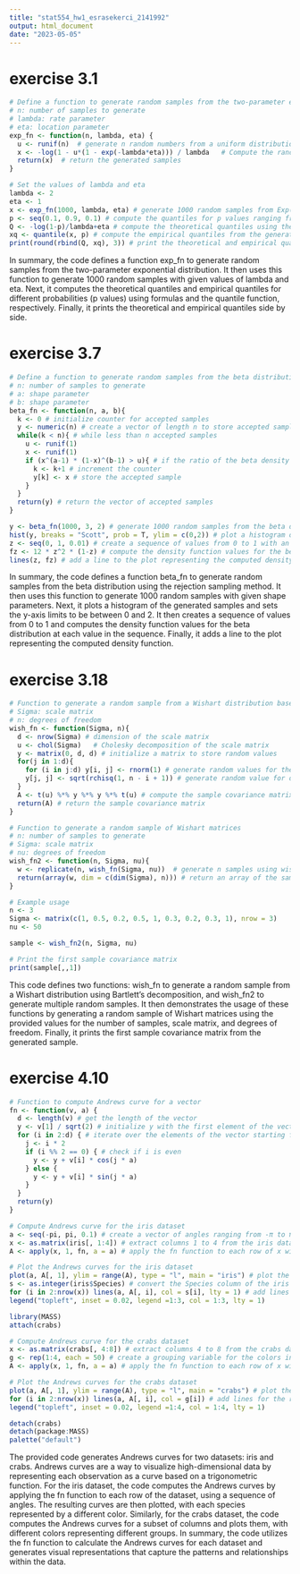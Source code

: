 ---
title: "stat554_hw1_esrasekerci_2141992"
output: html_document
date: "2023-05-05"
---

# exercise 3.1

```{r}
# Define a function to generate random samples from the two-parameter exponential distribution Exp(λ, η)
# n: number of samples to generate
# lambda: rate parameter
# eta: location parameter
exp_fn <- function(n, lambda, eta) {
  u <- runif(n)  # generate n random numbers from a uniform distribution between 0 and 1
  x <- -log(1 - u*(1 - exp(-lambda*eta))) / lambda   # Compute the random samples using the inverse transform method
  return(x)  # return the generated samples
}
```

```{r}
# Set the values of lambda and eta
lambda <- 2
eta <- 1
x <- exp_fn(1000, lambda, eta) # generate 1000 random samples from Exp(λ, η) using the exp_fn function
p <- seq(0.1, 0.9, 0.1) # compute the quantiles for p values ranging from 0.1 to 0.9 with an increment of 0.1
Q <- -log(1-p)/lambda+eta # compute the theoretical quantiles using the formula Q = -log(1-p)/λ + η
xq <- quantile(x, p) # compute the empirical quantiles from the generated samples using the quantile function
print(round(rbind(Q, xq), 3)) # print the theoretical and empirical quantiles side by side
```

In summary, the code defines a function exp_fn to generate random samples from the two-parameter exponential distribution. It then uses this function to generate 1000 random samples with given values of lambda and eta. Next, it computes the theoretical quantiles and empirical quantiles for different probabilities (p values) using formulas and the quantile function, respectively. Finally, it prints the theoretical and empirical quantiles side by side.

# exercise 3.7

```{r}
# Define a function to generate random samples from the beta distribution
# n: number of samples to generate
# a: shape parameter
# b: shape parameter
beta_fn <- function(n, a, b){
  k <- 0 # initialize counter for accepted samples
  y <- numeric(n) # create a vector of length n to store accepted samples
  while(k < n){ # while less than n accepted samples
    u <- runif(1)
    x <- runif(1)
    if (x^(a-1) * (1-x)^(b-1) > u){ # if the ratio of the beta density to the uniform density is greater than the uniform random variable
      k <- k+1 # increment the counter
      y[k] <- x # store the accepted sample
    }
  }
  return(y) # return the vector of accepted samples
}
```

```{r}
y <- beta_fn(1000, 3, 2) # generate 1000 random samples from the beta distribution using the beta_fn function
hist(y, breaks = "Scott", prob = T, ylim = c(0,2)) # plot a histogram of the generated samples
z <- seq(0, 1, 0.01) # create a sequence of values from 0 to 1 with an increment of 0.01
fz <- 12 * z^2 * (1-z) # compute the density function values for the beta distribution at each value in z
lines(z, fz) # add a line to the plot representing the computed density function
```

In summary, the code defines a function beta_fn to generate random samples from the beta distribution using the rejection sampling method. It then uses this function to generate 1000 random samples with given shape parameters. Next, it plots a histogram of the generated samples and sets the y-axis limits to be between 0 and 2. It then creates a sequence of values from 0 to 1 and computes the density function values for the beta distribution at each value in the sequence. Finally, it adds a line to the plot representing the computed density function.


# exercise 3.18

```{r}
# Function to generate a random sample from a Wishart distribution based on Bartlett's decomposition
# Sigma: scale matrix
# n: degrees of freedom
wish_fn <- function(Sigma, n){
  d <- nrow(Sigma) # dimension of the scale matrix
  u <- chol(Sigma)   # Cholesky decomposition of the scale matrix
  y <- matrix(0, d, d) # initialize a matrix to store random values
  for(j in 1:d){
    for (i in j:d) y[i, j] <- rnorm(1) # generate random values for the lower-triangular matrix
    y[j, j] <- sqrt(rchisq(1, n - i + 1)) # generate random value for diagonal elements
  }
  A <- t(u) %*% y %*% y %*% t(u) # compute the sample covariance matrix
  return(A) # return the sample covariance matrix
}
```

```{r}
# Function to generate a random sample of Wishart matrices
# n: number of samples to generate
# Sigma: scale matrix
# nu: degrees of freedom
wish_fn2 <- function(n, Sigma, nu){
  w <- replicate(n, wish_fn(Sigma, nu))  # generate n samples using wish_fn function
  return(array(w, dim = c(dim(Sigma), n))) # return an array of the samples
}
```

```{r}
# Example usage
n <- 3
Sigma <- matrix(c(1, 0.5, 0.2, 0.5, 1, 0.3, 0.2, 0.3, 1), nrow = 3)
nu <- 50

sample <- wish_fn2(n, Sigma, nu)

# Print the first sample covariance matrix
print(sample[,,1])
```

This code defines two functions: wish_fn to generate a random sample from a Wishart distribution using Bartlett's decomposition, and wish_fn2 to generate multiple random samples. It then demonstrates the usage of these functions by generating a random sample of Wishart matrices using the provided values for the number of samples, scale matrix, and degrees of freedom. Finally, it prints the first sample covariance matrix from the generated sample.

# exercise 4.10

```{r}
# Function to compute Andrews curve for a vector
fn <- function(v, a) {
  d <- length(v) # get the length of the vector
  y <- v[1] / sqrt(2) # initialize y with the first element of the vector
  for (i in 2:d) { # iterate over the elements of the vector starting from the second element
    j <- i * 2
    if (i %% 2 == 0) { # check if i is even
      y <- y + v[i] * cos(j * a)
    } else {
      y <- y + v[i] * sin(j * a)
    }
  }
  return(y)
}
```

```{r}
# Compute Andrews curve for the iris dataset
a <- seq(-pi, pi, 0.1) # create a vector of angles ranging from -π to π in increments of 0.1
x <- as.matrix(iris[, 1:4]) # extract columns 1 to 4 from the iris dataset and convert them to a matrix
A <- apply(x, 1, fn, a = a) # apply the fn function to each row of x with argument a, resulting in the Andrews curve values

# Plot the Andrews curves for the iris dataset
plot(a, A[, 1], ylim = range(A), type = "l", main = "iris") # plot the first Andrews curve with appropriate limits and labels
s <- as.integer(iris$Species) # convert the Species column of the iris dataset to integer values
for (i in 2:nrow(x)) lines(a, A[, i], col = s[i], lty = 1) # add lines for the remaining Andrews curves with different colors based on the species
legend("topleft", inset = 0.02, legend =1:3, col = 1:3, lty = 1)
```

```{r}
library(MASS)
attach(crabs)
```

```{r}
# Compute Andrews curve for the crabs dataset
x <- as.matrix(crabs[, 4:8]) # extract columns 4 to 8 from the crabs dataset and convert them to a matrix
g <- rep(1:4, each = 50) # create a grouping variable for the colors in the plot
A <- apply(x, 1, fn, a = a) # apply the fn function to each row of x with argument a, resulting in the Andrews curve values

# Plot the Andrews curves for the crabs dataset
plot(a, A[, 1], ylim = range(A), type = "l", main = "crabs") # plot the first Andrews curve with appropriate limits and labels
for (i in 2:nrow(x)) lines(a, A[, i], col = g[i]) # add lines for the remaining Andrews curves with different colors
legend("topleft", inset = 0.02, legend =1:4, col = 1:4, lty = 1)
```

```{r}
detach(crabs)
detach(package:MASS)
palette("default")
```

The provided code generates Andrews curves for two datasets: iris and crabs. Andrews curves are a way to visualize high-dimensional data by representing each observation as a curve based on a trigonometric function. For the iris dataset, the code computes the Andrews curves by applying the fn function to each row of the dataset, using a sequence of angles. The resulting curves are then plotted, with each species represented by a different color. Similarly, for the crabs dataset, the code computes the Andrews curves for a subset of columns and plots them, with different colors representing different groups. In summary, the code utilizes the fn function to calculate the Andrews curves for each dataset and generates visual representations that capture the patterns and relationships within the data.





















